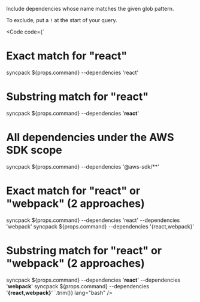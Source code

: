 
Include dependencies whose name matches the given glob pattern.

To exclude, put a `!` at the start of your query.

<Code
  code={`
# Exact match for "react"
syncpack ${props.command} --dependencies 'react'
# Substring match for "react"
syncpack ${props.command} --dependencies '**react**'
# All dependencies under the AWS SDK scope
syncpack ${props.command} --dependencies '@aws-sdk/**'
# Exact match for "react" or "webpack" (2 approaches)
syncpack ${props.command} --dependencies 'react' --dependencies 'webpack'
syncpack ${props.command} --dependencies '{react,webpack}'
# Substring match for "react" or "webpack"  (2 approaches)
syncpack ${props.command} --dependencies '**react**' --dependencies '**webpack**'
syncpack ${props.command} --dependencies '**{react,webpack}**'
`.trim()}
  lang="bash"
/>
